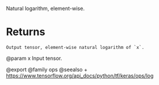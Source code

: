 Natural logarithm, element-wise.

# Returns
    Output tensor, element-wise natural logarithm of `x`.

@param x Input tensor.

@export
@family ops
@seealso
+ <https://www.tensorflow.org/api_docs/python/tf/keras/ops/log>
